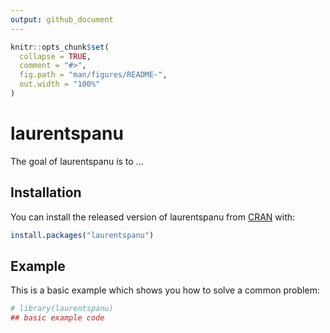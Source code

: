```yaml
---
output: github_document
---
```


<!-- README.md is generated from README.Rmd. Please edit that file -->

```r
knitr::opts_chunk$set(
  collapse = TRUE,
  comment = "#>",
  fig.path = "man/figures/README-",
  out.width = "100%"
)
```

# laurentspanu

<!-- badges: start -->
<!-- badges: end -->

The goal of laurentspanu is to ...

## Installation

You can install the released version of laurentspanu from [CRAN](https://CRAN.R-project.org) with:

``` r
install.packages("laurentspanu")
```

## Example

This is a basic example which shows you how to solve a common problem:

```r
# library(laurentspanu)
## basic example code
```


